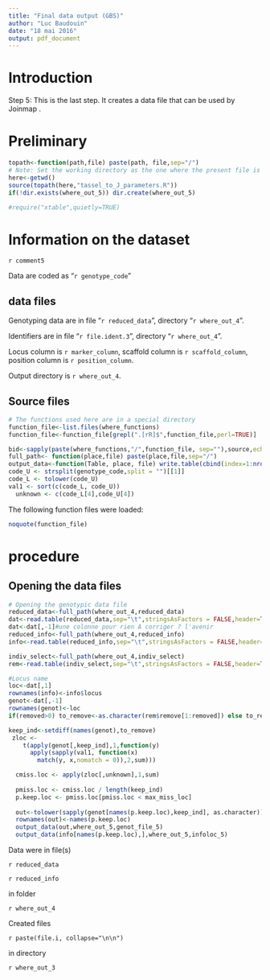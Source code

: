 ---
title: "Final data output (GBS)"
author: "Luc Baudouin"
date: "18 mai 2016"
output: pdf_document
---

# Introduction
Step 5: This is the last step. It creates a data file that can be used by Joinmap .


# Preliminary

```{r get_parameters,echo=FALSE}
topath<-function(path,file) paste(path, file,sep="/")
# Note: Set the working directory as the one where the present file is located. 
here<-getwd()
source(topath(here,"tassel_to_J_parameters.R"))
if(!dir.exists(where_out_5)) dir.create(where_out_5)

#require("xtable",quietly=TRUE)
```

# Information on the dataset

`r comment5`

Data are coded as "`r genotype_code`"

## data files

Genotyping data are in file "`r reduced_data`",  directory "`r where_out_4 `".

Identifiers are in file "`r file.ident.3`",  directory "`r where_out_4 `".

Locus column is `r marker_column`, scaffold column is `r scaffold_column`, position column is `r position_column`.

Output directory is `r where_out_4`.

## Source files
```{r functions,echo=FALSE}

# The functions used here are in a special directory
function_file<-list.files(where_functions)
function_file<-function_file[grepl(".[rR]$",function_file,perl=TRUE)]

bid<-sapply(paste(where_functions,"/",function_file, sep=""),source,echo=FALSE,verbose=FALSE)
full_path<- function(place,file) paste(place,file,sep="/")
output_data<-function(Table, place, file) write.table(cbind(index=1:nrow(Table),loc=rownames(Table),Table),full_path(place,file),sep="\t",row.names=FALSE,quote=FALSE)
code_U <- strsplit(genotype_code,split = "")[[1]]
code_L <- tolower(code_U)
val1 <- sort(c(code_L, code_U))
  unknown <- c(code_L[4],code_U[4])
```

The following function files were loaded:

```{r load_function,echo=FALSE}
noquote(function_file)
```

# procedure

## Opening the data files

```{r, open_files,echo=FALSE}
# Opening the genotypic data file
reduced_data<-full_path(where_out_4,reduced_data)
dat<-read.table(reduced_data,sep="\t",stringsAsFactors = FALSE,header=TRUE)
dat<-dat[,-1]#une colonne pour rien A corriger ? l'avenir
reduced_info<-full_path(where_out_4,reduced_info)
info<-read.table(reduced_info,sep="\t",stringsAsFactors = FALSE,header=TRUE)

indiv_select<-full_path(where_out_4,indiv_select)
rem<-read.table(indiv_select,sep="\t",stringsAsFactors = FALSE,header=TRUE)

#Locus name
loc<-dat[,1]
rownames(info)<-info$locus
genot<-dat[,-1]
rownames(genot)<-loc
if(removed>0) to_remove<-as.character(rem$remove[1:removed]) else to_remove<-NULL

keep_ind<-setdiff(names(genot),to_remove)
 zloc <-
    t(apply(genot[,keep_ind],1,function(y)
      apply(sapply(val1, function(x)
        match(y, x,nomatch = 0)),2,sum)))

  cmiss.loc <- apply(zloc[,unknown],1,sum)
 
  pmiss.loc <- cmiss.loc / length(keep_ind)
  p.keep.loc <- pmiss.loc[pmiss.loc < max_miss_loc]
  
  out<-tolower(sapply(genot[names(p.keep.loc),keep_ind], as.character))
  rownames(out)<-names(p.keep.loc)
  output_data(out,where_out_5,genot_file_5)
  output_data(info[names(p.keep.loc),],where_out_5,infoloc_5)

```
Data were in file(s)

`r reduced_data`

`r reduced_info`

in folder    

`r where_out_4`
 
 
Created files
 
`r paste(file.i, collapse="\n\n")`
 
in directory    

`r where_out_3`


